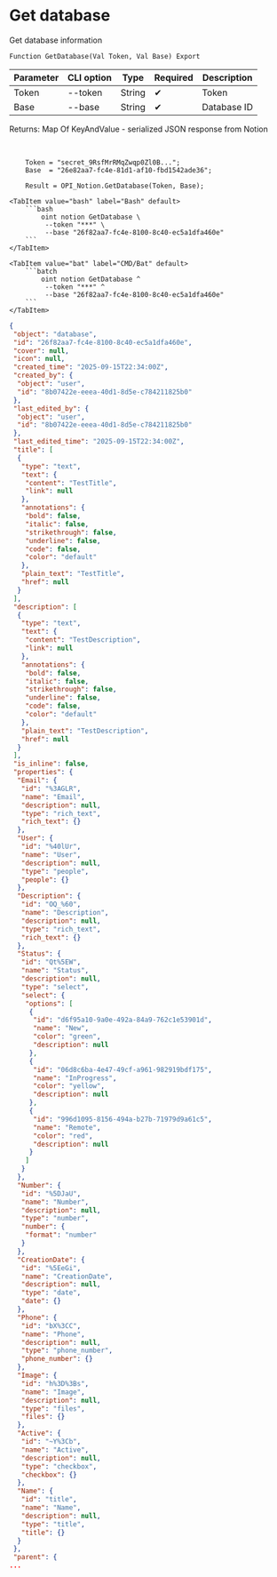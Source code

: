 ﻿---
sidebar_position: 2
description: Get database and other functions to work with Notion in the Open Integration Package, a free open-source integration library for 1C:Enterprise 8, OneScript and CLI
keywords: [1C, 1С, 1С:Enterprise, 1С:Enterprise 8.3, API, Integration, Services, Exchange, OneScript, CLI, Notion]
---


# Get database
 Get database information



`Function GetDatabase(Val Token, Val Base) Export`

  | Parameter | CLI option | Type | Required | Description |
  |-|-|-|-|-|
  | Token | --token | String | &#x2714; | Token |
  | Base | --base | String | &#x2714; | Database ID |

  
  Returns:  Map Of KeyAndValue - serialized JSON response from Notion

<br/>



```bsl title="1C:Enterprise/OneScript code example"
    Token = "secret_9RsfMrRMqZwqp0Zl0B...";
    Base  = "26e82aa7-fc4e-81d1-af10-fbd1542ade36";

    Result = OPI_Notion.GetDatabase(Token, Base);
```
 

 <Tabs>
  
    <TabItem value="bash" label="Bash" default>
        ```bash
            oint notion GetDatabase \
             --token "***" \
             --base "26f82aa7-fc4e-8100-8c40-ec5a1dfa460e"
        ```
    </TabItem>
  
    <TabItem value="bat" label="CMD/Bat" default>
        ```batch
            oint notion GetDatabase ^
             --token "***" ^
             --base "26f82aa7-fc4e-8100-8c40-ec5a1dfa460e"
        ```
    </TabItem>
</Tabs>


```json title="Result"
{
 "object": "database",
 "id": "26f82aa7-fc4e-8100-8c40-ec5a1dfa460e",
 "cover": null,
 "icon": null,
 "created_time": "2025-09-15T22:34:00Z",
 "created_by": {
  "object": "user",
  "id": "8b07422e-eeea-40d1-8d5e-c784211825b0"
 },
 "last_edited_by": {
  "object": "user",
  "id": "8b07422e-eeea-40d1-8d5e-c784211825b0"
 },
 "last_edited_time": "2025-09-15T22:34:00Z",
 "title": [
  {
   "type": "text",
   "text": {
    "content": "TestTitle",
    "link": null
   },
   "annotations": {
    "bold": false,
    "italic": false,
    "strikethrough": false,
    "underline": false,
    "code": false,
    "color": "default"
   },
   "plain_text": "TestTitle",
   "href": null
  }
 ],
 "description": [
  {
   "type": "text",
   "text": {
    "content": "TestDescription",
    "link": null
   },
   "annotations": {
    "bold": false,
    "italic": false,
    "strikethrough": false,
    "underline": false,
    "code": false,
    "color": "default"
   },
   "plain_text": "TestDescription",
   "href": null
  }
 ],
 "is_inline": false,
 "properties": {
  "Email": {
   "id": "%3AGLR",
   "name": "Email",
   "description": null,
   "type": "rich_text",
   "rich_text": {}
  },
  "User": {
   "id": "%40lUr",
   "name": "User",
   "description": null,
   "type": "people",
   "people": {}
  },
  "Description": {
   "id": "OQ_%60",
   "name": "Description",
   "description": null,
   "type": "rich_text",
   "rich_text": {}
  },
  "Status": {
   "id": "Qt%5EW",
   "name": "Status",
   "description": null,
   "type": "select",
   "select": {
    "options": [
     {
      "id": "d6f95a10-9a0e-492a-84a9-762c1e53901d",
      "name": "New",
      "color": "green",
      "description": null
     },
     {
      "id": "06d8c6ba-4e47-49cf-a961-982919bdf175",
      "name": "InProgress",
      "color": "yellow",
      "description": null
     },
     {
      "id": "996d1095-8156-494a-b27b-71979d9a61c5",
      "name": "Remote",
      "color": "red",
      "description": null
     }
    ]
   }
  },
  "Number": {
   "id": "%5DJaU",
   "name": "Number",
   "description": null,
   "type": "number",
   "number": {
    "format": "number"
   }
  },
  "CreationDate": {
   "id": "%5EeGi",
   "name": "CreationDate",
   "description": null,
   "type": "date",
   "date": {}
  },
  "Phone": {
   "id": "bX%3CC",
   "name": "Phone",
   "description": null,
   "type": "phone_number",
   "phone_number": {}
  },
  "Image": {
   "id": "h%3D%3Bs",
   "name": "Image",
   "description": null,
   "type": "files",
   "files": {}
  },
  "Active": {
   "id": "~Y%3Cb",
   "name": "Active",
   "description": null,
   "type": "checkbox",
   "checkbox": {}
  },
  "Name": {
   "id": "title",
   "name": "Name",
   "description": null,
   "type": "title",
   "title": {}
  }
 },
 "parent": {
...
```
